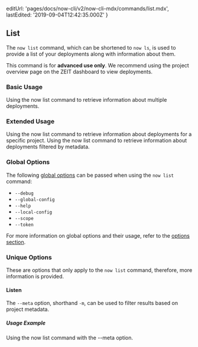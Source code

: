 
  editUrl: 'pages/docs/now-cli/v2/now-cli-mdx/commands/list.mdx',
  lastEdited: '2019-09-04T12:42:35.000Z'
}

## List

The `now list` command, which can be shortened to `now ls`, is used to provide a list of your deployments along with information about them.

<Note type="warning">
  This command is for <b>advanced use only</b>. We recommend using the project
  overview page on the ZEIT dashboard to view deployments.
</Note>

### Basic Usage

<Snippet dark text="now list" />
<Caption>Using the <InlineCode>now list</InlineCode> command to retrieve information about multiple deployments.</Caption>

### Extended Usage

<Snippet dark text="now list [project-name]" />
<Caption>Using the <InlineCode>now list</InlineCode> command to retrieve information about deployments for a specific project.</Caption>

<Snippet dark text="now list [project-name] [--meta foo=bar]" />
<Caption>Using the <InlineCode>now list</InlineCode> command to retrieve information about deployments filtered by metadata.</Caption>

### Global Options

The following [global options](#options) can be passed when using the `now list` command:

- `--debug`
- `--global-config`
- `--help`
- `--local-config`
- `--scope`
- `--token`

For more information on global options and their usage, refer to the [options section](#options).

### Unique Options

These are options that only apply to the `now list` command, therefore, more information is provided.

#### Listen

The `--meta` option, shorthand `-m`, can be used to filter results based on project metadata.

##### Usage Example

<Snippet dark text="now list --meta key1=value1 key2=value2" />
<Caption>Using the <InlineCode>now list</InlineCode> command with the <InlineCode>--meta</InlineCode> option.</Caption>
